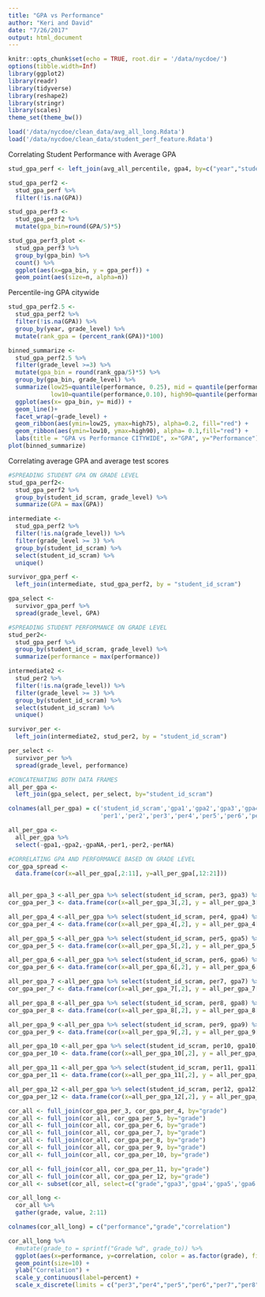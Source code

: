 ```yaml
---
title: "GPA vs Performance"
author: "Keri and David"
date: "7/26/2017"
output: html_document
---
```


```r
knitr::opts_chunk$set(echo = TRUE, root.dir = '/data/nycdoe/')
options(tibble.width=Inf)
library(ggplot2)
library(readr)
library(tidyverse)
library(reshape2)
library(stringr)
library(scales)
theme_set(theme_bw())

load('/data/nycdoe/clean_data/avg_all_long.Rdata')
load('/data/nycdoe/clean_data/student_perf_feature.Rdata')
```

Correlating Student Performance with Average GPA
```r

stud_gpa_perf <- left_join(avg_all_percentile, gpa4, by=c("year","student_id_scram"))

stud_gpa_perf2 <- 
  stud_gpa_perf %>%
  filter(!is.na(GPA))

stud_gpa_perf3 <-
  stud_gpa_perf2 %>%
  mutate(gpa_bin=round(GPA/5)*5) 

stud_gpa_perf3_plot <-
  stud_gpa_perf3 %>%
  group_by(gpa_bin) %>%
  count() %>% 
  ggplot(aes(x=gpa_bin, y = gpa_perf)) +
  geom_point(aes(size=n, alpha=n))

```
Percentile-ing GPA citywide 
```r
stud_gpa_perf2.5 <-
  stud_gpa_perf2 %>%
  filter(!is.na(GPA)) %>%
  group_by(year, grade_level) %>%
  mutate(rank_gpa = (percent_rank(GPA))*100)

binned_summarize <-
  stud_gpa_perf2.5 %>%
  filter(grade_level >=3) %>%
  mutate(gpa_bin = round(rank_gpa/5)*5) %>%
  group_by(gpa_bin, grade_level) %>%
  summarize(low25=quantile(performance, 0.25), mid = quantile(performance, 0.5), high75=quantile(performance,0.75), 
            low10=quantile(performance,0.10), high90=quantile(performance,0.9)) %>%
  ggplot(aes(x= gpa_bin, y= mid)) +
  geom_line()+
  facet_wrap(~grade_level) +
  geom_ribbon(aes(ymin=low25, ymax=high75), alpha=0.2, fill="red") +
  geom_ribbon(aes(ymin=low10, ymax=high90), alpha= 0.1,fill="red") +
  labs(title = "GPA vs Performance CITYWIDE", x="GPA", y="Performance")
plot(binned_summarize)

```

Correlating average GPA and average test scores 
```r
#SPREADING STUDENT GPA ON GRADE LEVEL
stud_gpa_perf2<-
  stud_gpa_perf2 %>%
  group_by(student_id_scram, grade_level) %>%
  summarize(GPA = max(GPA))

intermediate <-
  stud_gpa_perf2 %>%  
  filter(!is.na(grade_level)) %>%
  filter(grade_level >= 3) %>%
  group_by(student_id_scram) %>%
  select(student_id_scram) %>%
  unique()

survivor_gpa_perf <-
  left_join(intermediate, stud_gpa_perf2, by = "student_id_scram")

gpa_select <-
  survivor_gpa_perf %>%
  spread(grade_level, GPA)

#SPREADING STUDENT PERFORMANCE ON GRADE LEVEL
stud_per2<-
  stud_gpa_perf %>%
  group_by(student_id_scram, grade_level) %>%
  summarize(performance = max(performance))

intermediate2 <-
  stud_per2 %>%  
  filter(!is.na(grade_level)) %>%
  filter(grade_level >= 3) %>%
  group_by(student_id_scram) %>%
  select(student_id_scram) %>%
  unique()

survivor_per <-
  left_join(intermediate2, stud_per2, by = "student_id_scram")

per_select <-
  survivor_per %>%
  spread(grade_level, performance)

#CONCATENATING BOTH DATA FRAMES
all_per_gpa <-
  left_join(gpa_select, per_select, by="student_id_scram")

colnames(all_per_gpa) = c('student_id_scram','gpa1','gpa2','gpa3','gpa4','gpa5','gpa6','gpa7','gpa8','gpa9','gpa10','gpa11','gpa12','gpaNA',
                          'per1','per2','per3','per4','per5','per6','per7','per8','per9','per10','per11','per12','perNA')

all_per_gpa <-
  all_per_gpa %>%
  select(-gpa1,-gpa2,-gpaNA,-per1,-per2,-perNA)

#CORRELATING GPA AND PERFORMANCE BASED ON GRADE LEVEL
cor_gpa_spread <- 
  data.frame(cor(x=all_per_gpa[,2:11], y=all_per_gpa[,12:21]))
  
```

```r
all_per_gpa_3 <-all_per_gpa %>% select(student_id_scram, per3, gpa3) %>%filter(!is.na(per3)&!is.na(gpa3)) 
cor_gpa_per_3 <- data.frame(cor(x=all_per_gpa_3[,2], y = all_per_gpa_3[,3])) %>% mutate(grade = "per3")

all_per_gpa_4 <-all_per_gpa %>% select(student_id_scram, per4, gpa4) %>%filter(!is.na(per4)&!is.na(gpa4)) 
cor_gpa_per_4 <- data.frame(cor(x=all_per_gpa_4[,2], y = all_per_gpa_4[,3]))%>% mutate(grade = "per4")

all_per_gpa_5 <-all_per_gpa %>% select(student_id_scram, per5, gpa5) %>%filter(!is.na(per5)&!is.na(gpa5)) 
cor_gpa_per_5 <- data.frame(cor(x=all_per_gpa_5[,2], y = all_per_gpa_5[,3]))%>% mutate(grade = "per5")

all_per_gpa_6 <-all_per_gpa %>% select(student_id_scram, per6, gpa6) %>%filter(!is.na(per6)&!is.na(gpa6)) 
cor_gpa_per_6 <- data.frame(cor(x=all_per_gpa_6[,2], y = all_per_gpa_6[,3]))%>% mutate(grade = "per6")

all_per_gpa_7 <-all_per_gpa %>% select(student_id_scram, per7, gpa7) %>%filter(!is.na(per7)&!is.na(gpa7)) 
cor_gpa_per_7 <- data.frame(cor(x=all_per_gpa_7[,2], y = all_per_gpa_7[,3]))%>% mutate(grade = "per7")

all_per_gpa_8 <-all_per_gpa %>% select(student_id_scram, per8, gpa8) %>%filter(!is.na(per8)&!is.na(gpa8)) 
cor_gpa_per_8 <- data.frame(cor(x=all_per_gpa_8[,2], y = all_per_gpa_8[,3]))%>% mutate(grade = "per8")

all_per_gpa_9 <-all_per_gpa %>% select(student_id_scram, per9, gpa9) %>%filter(!is.na(per9)&!is.na(gpa9)) 
cor_gpa_per_9 <- data.frame(cor(x=all_per_gpa_9[,2], y = all_per_gpa_9[,3]))%>% mutate(grade = "per9")

all_per_gpa_10 <-all_per_gpa %>% select(student_id_scram, per10, gpa10) %>%filter(!is.na(per10)&!is.na(gpa10)) 
cor_gpa_per_10 <- data.frame(cor(x=all_per_gpa_10[,2], y = all_per_gpa_10[,3]))%>% mutate(grade = "per10")

all_per_gpa_11 <-all_per_gpa %>% select(student_id_scram, per11, gpa11) %>%filter(!is.na(per11)&!is.na(gpa11)) 
cor_gpa_per_11 <- data.frame(cor(x=all_per_gpa_11[,2], y = all_per_gpa_11[,3]))%>% mutate(grade = "per11")

all_per_gpa_12 <-all_per_gpa %>% select(student_id_scram, per12, gpa12) %>%filter(!is.na(per12)&!is.na(gpa12)) 
cor_gpa_per_12 <- data.frame(cor(x=all_per_gpa_12[,2], y = all_per_gpa_12[,3]))%>% mutate(grade = "per12")

cor_all <- full_join(cor_gpa_per_3, cor_gpa_per_4, by="grade")
cor_all <- full_join(cor_all, cor_gpa_per_5, by="grade")
cor_all <- full_join(cor_all, cor_gpa_per_6, by="grade")
cor_all <- full_join(cor_all, cor_gpa_per_7, by="grade")
cor_all <- full_join(cor_all, cor_gpa_per_8, by="grade")
cor_all <- full_join(cor_all, cor_gpa_per_9, by="grade")
cor_all <- full_join(cor_all, cor_gpa_per_10, by="grade")

cor_all <- full_join(cor_all, cor_gpa_per_11, by="grade")
cor_all <- full_join(cor_all, cor_gpa_per_12, by="grade")
cor_all <- subset(cor_all, select=c("grade","gpa3",'gpa4','gpa5','gpa6','gpa7','gpa8','gpa9','gpa10','gpa11','gpa12'))

cor_all_long <-
  cor_all %>%
  gather(grade, value, 2:11)

colnames(cor_all_long) = c("performance","grade","correlation")

cor_all_long %>%
  #mutate(grade_to = sprintf("Grade %d", grade_to)) %>% 
  ggplot(aes(x=performance, y=correlation, color = as.factor(grade), fill=as.factor(grade))) +
  geom_point(size=10) +
  ylab("Correlation") +
  scale_y_continuous(label=percent) +
  scale_x_discrete(limits = c("per3","per4","per5","per6","per7","per8","per9","per10","per11","per12"))
```